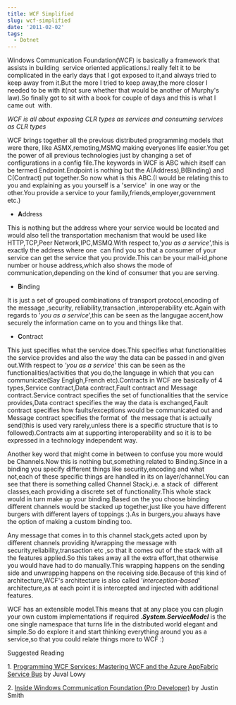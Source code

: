 ```yaml
---
title: WCF Simplified
slug: wcf-simplified
date: '2011-02-02'
tags:
  - Dotnet
---
```

Windows Communication Foundation(WCF) is basically a framework that assists in building  service oriented applications.I really felt it to be complicated in the early days that I got exposed to it,and always tried to keep away from it.But the more I tried to keep away,the more closer I needed to be with it(not sure whether that would be another of Murphy's law).So finally got to sit with a book for couple of days and this is what I came out  with.

_WCF is all about exposing CLR types as services and consuming services as CLR types_

WCF brings together all the previous distributed programming models that were there, like ASMX,remoting,MSMQ making everyones life easier.You get the power of all previous technologies just by changing a set of configurations in a config file.The keywords in WCF is ABC which itself can be termed Endpoint.Endpoint is nothing but the A(Address),B(Binding) and C(Contract) put together.So now what is this ABC.(I would be relating this to you and explaining as you yourself is a 'service'  in one way or the other.You provide a service to your family,friends,employer,government etc.)

-   **A**ddress

This is nothing but the address where your service would be located and would also tell the transportation mechanism that would be used like HTTP,TCP,Peer Network,IPC,MSMQ.With respect to,'_you as a service_',this is exactly the address where one  can find you so that a consumer of your service can get the service that you provide.This can be your mail-id,phone number or house address,which also shows the mode of communication,depending on the kind of consumer that you are serving.

-   **B**inding

It is just a set of grouped combinations of transport protocol,encoding of the message ,security, reliability,transaction ,interoperability etc.Again with regards to '_you as a service_',this can be seen as the langugae accent,how securely the information came on to you and things like that.

-   **C**ontract

This just specifies what the service does.This specifies what functionalities the service provides and also the way the data can be passed in and given out.With respect to _'you as a service_' this can be seen as the functionalities/activities that you do,the language in which that you can communicate(Say Engligh,French etc).Contracts in WCF are basically of 4 types,Service contract,Data contract,Fault contract and Message contract.Service contract specifies the set of functionalities that the service provides,Data contract specifies the way the data is exchanged,Fault contract specifies how faults/exceptions would be communicated out and Message contract specifies the format of  the message that is actually send(this is used very rarely,unless there is a specific structure that is to followed).Contracts aim at supporting interoperability and so it is to be expressed in a technology independent way.

Another key word that might come in between to confuse you more would be Channels.Now this is nothing but,something related to Binding.Since in a binding you specify different things like security,encoding and what not,each of these specific things are handled in its on layer/channel.You can see that there is something called Channel Stack,i.e. a stack of  different classes,each providing a discrete set of functionality.This whole stack would in turn make up your binding.Based on the you choose binding different channels would be stacked up together,just like you have different burgers with different layers of toppings :).As in burgers,you always have the option of making a custom binding too.

Any message that comes in to this channel stack,gets acted upon by different channels providing it/wrapping the message with security,reliability,transaction etc ,so that it comes out of the stack with all the features applied.So this takes away all the extra effort,that otherwise you would have had to do manually.This wrapping happens on the sending side and unwrapping happens on the receiving side.Because of this kind of architecture,WCF's architecture is also called '_interception-based_' architecture,as at each point it is intercepted and injected with additional features.

WCF has an extensible model.This means that at any place you can plugin your own custom implementations if required ._**System.ServiceModel**_ is the one single namespace that turns life in the distributed world elegant and simple.So do explore it and start thinking everything around you as a service,so that you could relate things more to WCF :)

Suggested Reading

1\. [Programming WCF Services: Mastering WCF and the Azure AppFabric Service Bus](https://www.amazon.com/gp/product/0596805489/ref=as_li_qf_sp_asin_tl?ie=UTF8&camp=1789&creative=9325&creativeASIN=0596805489&linkCode=as2&tag=rahulpnath-20) by Juval Lowy

2\. [Inside Windows Communication Foundation (Pro Developer)](https://www.amazon.com/gp/product/0735623066/ref=as_li_qf_sp_asin_tl?ie=UTF8&camp=1789&creative=9325&creativeASIN=0735623066&linkCode=as2&tag=rahulpnath-20) by Justin Smith
